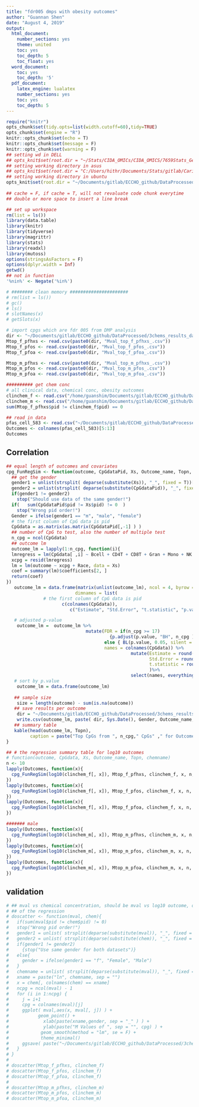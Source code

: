 ```yaml
---
title: "fdr005 dmps with obesity outcomes"
author: "Guannan Shen"
date: "August 4, 2019"
output: 
  html_document:
    number_sections: yes
    theme: united
    toc: yes
    toc_depth: 5
    toc_float: yes
  word_document:
    toc: yes
    toc_depth: '5'
  pdf_document:
    latex_engine: lualatex
    number_sections: yes
    toc: yes
    toc_depth: 5
---
```


```r
require("knitr")
opts_chunk$set(tidy.opts=list(width.cutoff=60),tidy=TRUE)
opts_chunk$set(engine = "R")
knitr::opts_chunk$set(echo = T)
knitr::opts_chunk$set(message = F)
knitr::opts_chunk$set(warning = F)
## setting wd in DELL
## opts_knit$set(root.dir = "~/Stats/CIDA_OMICs/CIDA_OMICS/7659Stats_Genetics/HW5/")
## setting working directory in asus 
## opts_knit$set(root.dir = "C:/Users/hithr/Documents/Stats/gitlab/Cario_RNASeq_Microbiom_Inte/DataRaw/") 
## setting working directory in ubuntu
opts_knit$set(root.dir = "~/Documents/gitlab/ECCHO_github/DataProcessed/3chems_results_data/")
                                                 
## cache = F, if cache = T, will not revaluate code chunk everytime
## double or more space to insert a line break
```

```r
## set up workspace
rm(list = ls())
library(data.table)
library(knitr)
library(tidyverse)
library(magrittr)
library(stats)
library(readxl)
library(mutoss)
options(stringsAsFactors = F)
options(dplyr.width = Inf)
getwd()
## not in function
'%nin%' <- Negate('%in%')

# ######## clean memory ######################
# rm(list = ls())
# gc()
# ls()
# slotNames(x)
# getSlots(x)

```

```r
# import cpgs which are fdr 005 from DMP analysis
dir <- "~/Documents/gitlab/ECCHO_github/DataProcessed/3chems_results_data/fdr005_dmps/"
Mtop_f_pfhxs <- read.csv(paste0(dir, "Mval_top_f_pfhxs_.csv"))
Mtop_f_pfos <- read.csv(paste0(dir, "Mval_top_f_pfos_.csv"))
Mtop_f_pfoa <- read.csv(paste0(dir, "Mval_top_f_pfoa_.csv"))

Mtop_m_pfhxs <- read.csv(paste0(dir, "Mval_top_m_pfhxs_.csv"))
Mtop_m_pfos <- read.csv(paste0(dir, "Mval_top_m_pfos_.csv"))
Mtop_m_pfoa <- read.csv(paste0(dir, "Mval_top_m_pfoa_.csv"))

########## get chem conc
# all clinical data, chemical conc, obesity outcomes
clinchem_f <- read.csv("/home/guanshim/Documents/gitlab/ECCHO_github/DataProcessed/clin_chem_f.csv")
clinchem_m <- read.csv("/home/guanshim/Documents/gitlab/ECCHO_github/DataProcessed/clin_chem_m.csv")
sum(Mtop_f_pfhxs$pid != clinchem_f$pid) == 0

## read in data 
pfas_cell_583 <- read.csv("~/Documents/gitlab/ECCHO_github/DataProcessed/for_obesity/11_05_pfas_cell_583.csv")
Outcomes <- colnames(pfas_cell_583)[5:13]
Outcomes

```


## Correlation

```r
## equal length of outcomes and covariates
cpg_FunRegSim <- function(outcome, CpGdataPid, Xs, Outcome_name, Topn, chemname){
  ## get the gender 
  gender1 = unlist(strsplit( deparse(substitute(Xs)), "_", fixed = T))[2]
  gender2 = unlist(strsplit( deparse(substitute(CpGdataPid)), "_", fixed = T))[2]
  if(gender1 != gender2)
    stop("Should use data of the same gender!")
  if(   sum(CpGdataPid$pid != Xs$pid) != 0  )
    stop("Wrong pid order!")
  Gender = ifelse(gender1 == "m", "male", "female")
  # the first column of CpG data is pid 
  CpGdata = as.matrix(as.matrix(CpGdataPid[,-1] ) )
  ## number of CpG to test, also the number of multiple test
  n_cpg = ncol(CpGdata) 
  ## outcome lm
  outcome_lm = lapply(1:n_cpg, function(i){
  lmregress = lm(CpGdata[ ,i] ~ Bcell + CD4T + CD8T + Gran + Mono + NK + nRBC, data = Xs)
  xcpg = resid(lmregress)
  lm = lm(outcome ~ xcpg + Race, data = Xs)
  coef = summary(lm)$coefficients[2, ]
  return(coef)
})
   outcome_lm = data.frame(matrix(unlist(outcome_lm), ncol = 4, byrow = TRUE,
                          dimnames = list(
              # the first column of CpG data is pid
                     c(colnames(CpGdata)),
                        c("Estimate", "Std.Error", "t.statistic", "p.value"))))

   # adjusted p-value
    outcome_lm =  outcome_lm %>% 
                              mutate(FDR = if(n_cpg >= 17)
                                       {p.adjust(p.value, "BH", n_cpg )}
                                     else { BL(p.value, 0.05, silent = TRUE )$adjPValues },
                                     names = colnames(CpGdata)) %>% 
                                               mutate(Estimate = round(Estimate ,4),
                                                      Std.Error = round(Std.Error,4),
                                                      t.statistic = round(t.statistic,4)
                                                      )%>% 
                                               select(names, everything()) %>% arrange(p.value)
   # sort by p.value
    outcome_lm = data.frame(outcome_lm)
 
   ## sample size 
    size = length(outcome) - sum(is.na(outcome))
   ## save results per outcome 
    dir = "~/Documents/gitlab/ECCHO_github/DataProcessed/3chems_results_data/fdr005_dmps/obesity/"
    write.csv(outcome_lm, paste( dir, Sys.Date(), Gender, Outcome_name, chemname, ".csv", sep="_"), row.names = F)
   ## summary table 
   kable(head(outcome_lm, Topn), 
         caption = paste("Top CpGs from ", n_cpg," CpGs" ," for Outcome: ", Outcome_name, " of ", Gender, " ", chemname, " (Sample Size = ", size, ") ", sep = "" , collapse = ""))
}

```


```r
## # the regression summary table for log10 outcomes 
# function(outcome, CpGdata, Xs, Outcome_name, Topn, chemname)
n <- 10 
lapply(Outcomes, function(x){
  cpg_FunRegSim(log10(clinchem_f[, x]), Mtop_f_pfhxs, clinchem_f, x, n, "pfhxs")
})
lapply(Outcomes, function(x){
  cpg_FunRegSim(log10(clinchem_f[, x]), Mtop_f_pfos, clinchem_f, x, n, "pfos")
})
lapply(Outcomes, function(x){
  cpg_FunRegSim(log10(clinchem_f[, x]), Mtop_f_pfoa, clinchem_f, x, n, "pfoa")
})

####### male 
lapply(Outcomes, function(x){
  cpg_FunRegSim(log10(clinchem_m[, x]), Mtop_m_pfhxs, clinchem_m, x, n, "pfhxs")
})
lapply(Outcomes, function(x){
  cpg_FunRegSim(log10(clinchem_m[, x]), Mtop_m_pfos, clinchem_m, x, n, "pfos")
})
lapply(Outcomes, function(x){
  cpg_FunRegSim(log10(clinchem_m[, x]), Mtop_m_pfoa, clinchem_m, x, n, "pfoa")
})
```


## validation

```r
# ## mval vs chemical concentration, should be mval vs log10 outcome, obesity as the outcome
# ## of the regression
# doscatter <- function(mval, chem){
#   if(sum(mval$pid != chem$pid) != 0)
#   stop("Wrong pid order!")
#   gender1 = unlist( strsplit(deparse(substitute(mval)), "_", fixed = T))  [2]
#   gender2 = unlist( strsplit(deparse(substitute(chem)), "_", fixed = T))  [2]
#   if(gender1 != gender2)
#     {stop("Use same gender for both datasets")}
#   else{
#     gender = ifelse(gender1 == "f", "Female", "Male") 
#   }
#   chemname = unlist( strsplit(deparse(substitute(mval)), "_", fixed = T))  [3]
#   xname = paste("ln", chemname, sep = "")
#   x = chem[, colnames(chem) == xname]
#   ncpg = ncol(mval) - 1
#   for (i in 1:ncpg) {
#     j = i+1
#     cpg = colnames(mval)[j]
#     ggplot( mval,aes(x, mval[, j]) ) +
#           geom_point() +
#             xlab(paste(xname,gender, sep = "_" ) ) +
#             ylab(paste("M Values of ", sep = "", cpg) ) +
#            geom_smooth(method = "lm", se = F) +
#            theme_minimal()
#     ggsave( paste("~/Documents/gitlab/ECCHO_github/DataProcessed/3chems_results_data/fdr005_dmps/plots/", xname, cpg, gender,sep = "_", ".png" ) )
#   }
# }
# 
# doscatter(Mtop_f_pfhxs, clinchem_f)
# doscatter(Mtop_f_pfos, clinchem_f)
# doscatter(Mtop_f_pfoa, clinchem_f)
# 
# doscatter(Mtop_m_pfhxs, clinchem_m)
# doscatter(Mtop_m_pfos, clinchem_m)
# doscatter(Mtop_m_pfoa, clinchem_m)
```